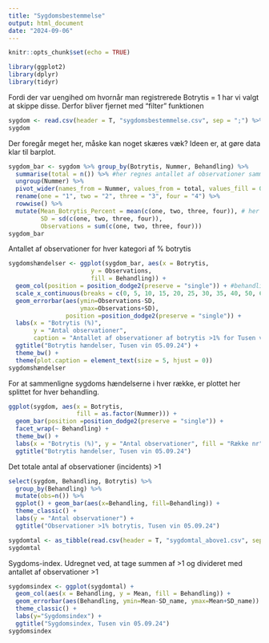 ---
title: "Sygdomsbestemmelse"
output: html_document
date: "2024-09-06"
---

```{r setup, include=FALSE}
knitr::opts_chunk$set(echo = TRUE)
```

```{r}
library(ggplot2)
library(dplyr)
library(tidyr)

```

Fordi der var uengihed om hvornår man registrerede Botrytis = 1 har vi valgt at skippe disse. Derfor bliver fjernet med "filter" funktionen
```{r}
sygdom <- read.csv(header = T, "sygdomsbestemmelse.csv", sep = ";") %>% filter(Botrytis>1)
sygdom
```

Der foregår meget her, måske kan noget skæres væk? 
Ideen er, at gøre data klar til barplot. 
```{r}
sygdom_bar <- sygdom %>% group_by(Botrytis, Nummer, Behandling) %>% 
  summarise(total = n()) %>% #her regnes antallet af observationer sammen for hver gruppe, deineret ovenfor
  ungroup(Nummer) %>% 
  pivot_wider(names_from = Nummer, values_from = total, values_fill = 0) %>% #for at kunne få en kollone med data-info vendes tabellen
  rename(one = "1", two = "2", three = "3", four = "4") %>% 
  rowwise() %>% 
  mutate(Mean_Botrytis_Percent = mean(c(one, two, three, four)), # her regnes gennemsnit, SD og det totale antal observationer for hver gruppe
         SD = sd(c(one, two, three, four)), 
         Observations = sum(c(one, two, three, four)))
sygdom_bar
```

Antallet af observationer for hver kategori af % botrytis
```{r}
sygdomshændelser <- ggplot(sygdom_bar, aes(x = Botrytis, 
                       y = Observations, 
                       fill = Behandling)) + 
  geom_col(position = position_dodge2(preserve = "single")) + #behandlinger stå side om side samt bars har samme størrelse
  scale_x_continuous(breaks = c(0, 5, 10, 15, 20, 25, 30, 35, 40, 50, 60)) +
  geom_errorbar(aes(ymin=Observations-SD, 
                    ymax=Observations+SD), 
                position =position_dodge2(preserve = "single")) + 
  labs(x = "Botrytis (%)", 
       y = "Antal observationer", 
       caption = "Antallet af observationer af botrytis >1% for Tusen vin d. 5 september 2024. Hver bar representere et gennemsnit af 4 rækker. Errorbars viser standard deviation udregnet fra gennemsnittet for de 4 rækker i hver behandling.") +
  ggtitle("Botrytis hændelser, Tusen vin 05.09.24") +
  theme_bw() +
  theme(plot.caption = element_text(size = 5, hjust = 0))
sygdomshændelser
```



For at sammenligne sygdoms hændelserne i hver række, er plottet her splittet for hver behandling.
```{r}
ggplot(sygdom, aes(x = Botrytis, 
                   fill = as.factor(Nummer))) + 
  geom_bar(position =position_dodge2(preserve = "single")) +
  facet_wrap(~ Behandling) +
  theme_bw() + 
  labs(x = "Botrytis (%)", y = "Antal observationer", fill = "Række nr") +
  ggtitle("Botrytis hændelser, Tusen vin 05.09.24") 

```


Det totale antal af observationer (incidents) >1 
```{r}
select(sygdom, Behandling, Botrytis) %>% 
  group_by(Behandling) %>% 
  mutate(obs=n()) %>% 
  ggplot() + geom_bar(aes(x=Behandling, fill=Behandling)) +
  theme_classic() +
  labs(y = "Antal observationer") +
  ggtitle("Observationer >1% botrytis, Tusen vin 05.09.24")
```


 


```{r}
sygdomtal <- as_tibble(read.csv(header = T, "sygdomtal_above1.csv", sep = ";"))
sygdomtal

```

Sygdoms-index. Udregnet ved, at tage summen af >1 og divideret med antallet af observationer >1
```{r}
sygdomsindex <- ggplot(sygdomtal) +
  geom_col(aes(x = Behandling, y = Mean, fill = Behandling)) +
  geom_errorbar(aes(Behandling, ymin=Mean-SD_name, ymax=Mean+SD_name)) +
  theme_classic() +
  labs(y="Sygdomsindex") +
  ggtitle("Sygdomsindex, Tusen vin 05.09.24")
sygdomsindex
```





